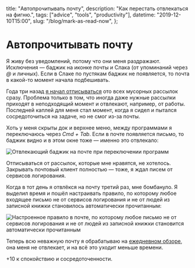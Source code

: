   title: "Автопрочитывать почту",
  description: "Как перестать отвлекаться на фигню.",
  tags: ["advice", "tools", "productivity"],
  datetime: "2019-12-10T15:00",
  slug: "/blog/mark-as-read-now",
};

# Автопрочитывать почту

Я живу без уведомлений, потому что они меня раздражают. Исключения — баджик на иконке почты и Слака (от упоминаний через _@_ и личных). Если в Слаке по пустякам баджик не появляется, то почта в какой-то момент начала подбешивать.

Года три назад [я начал отписываться](/blog/unsubscribe-now/) ото всех мусорных рассылок сразу. Проблема только в том, что иногда даже нужные рассылки приходят в неподходящий момент и отвлекают, например, от работы. Последней каплей для меня стал момент, когда я сидел и пытался сосредоточиться на задаче, но не смог из-за почты.

Хоть у меня скрыты док и верхнее меню, между программами я переключаюсь через _Cmd + Tab_. Если в почте появляется письмо, то баджик видно и в этом окне тоже — именно это отвлекало:

![Отвлекающий баджик на почте при переключении программ](/img/blog/cmd-tab.jpg)

Отписываться от рассылок, которые мне нравятся, не хотелось. Закрывать почтовый клиент полностью — тоже, я ждал писем от сервисов логирования.

Когда в тот день я отвлёкся на почту третий раз, мне бомбануло. Я выделил время и пошёл настраивать правило, по которому любое входящее письмо не от сервисов логирования и не от людей из записной книжки становилось автоматически прочитанным:

![Настроенное правило в почте, по которому любое письмо не от сервисов логирования и не от людей из записной книжки становится автоматически прочитанным](/img/blog/email-rule.jpg)

Теперь всю неважную почту я обрабатываю на [ежедневном обзоре](/blog/jedi-technics/), она меня не отвлекает, и на всё это уходит меньше времени.

+10 к спокойствию и сосредоточенности.
